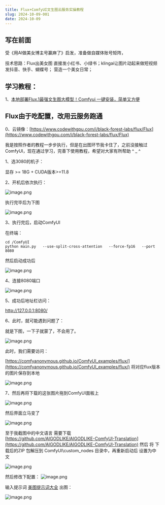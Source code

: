 ```yaml
---
title: Flux+ComfyUI文生图云服务实操教程
slug: 2024-10-09-001
date: 2024-10-09
---
```


## 写在前面

受《用AI做美女博主号赢麻了》启发，准备做自媒体账号矩阵，

技术思路：Flux出美女图 直接发小红书、小绿书；klingai让图片动起来做短视频发抖音、快手、蝴蝶号；
营造一个美女日常；

## 学习教程：

1、[本地部署Flux.1最强文生图大模型！Comfyui 一键安装，简单又方便](https://wangwenjie1314.github.io/wemedia/weekly/2024-10-07-001/) 


## Flux由于吃配置，改用云服务跑通

0、云镜像：[https://www.codewithgpu.com/i/black-forest-labs/flux/Flux](https://www.codewithgpu.com/i/black-forest-labs/flux/Flux)


我是按照作者的教程一步步执行，但是在出图环节我卡住了，之前没接触过ComfyUI，现在通过学习，完善下使用教程，希望对大家有所帮助 ^ _ ^

1、选3080的机子：

显存 >= 18G + CUDA版本>=11.8

2、开机后依次执行：

![image.png](https://codewithgpu-image-1310972338.cos.ap-beijing.myqcloud.com/317334-417830533-HPOOFqSvt6B9plPnlNBB.png)

执行完毕后为下图

![image.png](https://codewithgpu-image-1310972338.cos.ap-beijing.myqcloud.com/317334-198273124-j8JNTf2EGfOnnYgoWQnd.png)

3、执行完后，启动ComfyUI

在终端：

```
cd /ComfyUI
python main.py   --use-split-cross-attention   --force-fp16   --port 8080
```

然后启动成功后

![image.png](https://codewithgpu-image-1310972338.cos.ap-beijing.myqcloud.com/317334-522692762-3pr6GMBHr0anPBYmmU4U.png)

4、连接8080端口

![image.png](https://codewithgpu-image-1310972338.cos.ap-beijing.myqcloud.com/317334-958031859-VjHDQjs3E3k5kzOqZ0oI.png)

5、成功后地址栏访问：

http://127.0.0.1:8080/

6、此时，就可能遇到问题了：

就是下图，一下子就蒙了，不会用了。

![image.png](https://codewithgpu-image-1310972338.cos.ap-beijing.myqcloud.com/317334-837581701-YeDzfqQ9eMRlZTFEcokU.png)

此时，我们需要访问：

[https://comfyanonymous.github.io/ComfyUI_examples/flux/](https://comfyanonymous.github.io/ComfyUI_examples/flux/) 将对应flux版本的图片保存到本地

![image.png](https://codewithgpu-image-1310972338.cos.ap-beijing.myqcloud.com/317334-14269876-ChH2iX9xnIx4Aw7XmgK9.png)

7、然后再将下载的这张图片拖到ComfyUI面板上

![image.png](https://codewithgpu-image-1310972338.cos.ap-beijing.myqcloud.com/317334-752320032-RdTIFwnSeizd2UAZEpt9.png)

然后界面立马变了

![image.png](https://codewithgpu-image-1310972338.cos.ap-beijing.myqcloud.com/317334-564044490-lo3N8zYqKtDsImeGDuHy.png)

至于我截图中的中文语言 需要下载[https://github.com/AIGODLIKE/AIGODLIKE-ComfyUI-Translation](https://github.com/AIGODLIKE/AIGODLIKE-ComfyUI-Translation) 然后 将 下载后的ZIP 包解压到 ComfyUI\custom_nodes 目录中，再重新启动后 设置为中文

![image.png](https://codewithgpu-image-1310972338.cos.ap-beijing.myqcloud.com/317334-772095446-8KUyKUCEtGe7kFWOZOe1.png)

然后修改下配置：
![image.png](https://codewithgpu-image-1310972338.cos.ap-beijing.myqcloud.com/317334-888908031-Bk7JOPj9AXo1JWjgb76t.png)



输入提示词 [美图提示词大全](https://wangwenjie1314.github.io/wemedia/weekly/2024-10-08-001/) 出图：

![image.png](https://codewithgpu-image-1310972338.cos.ap-beijing.myqcloud.com/317334-752104314-D6ePkP9VgtXLaIIyWecO.png)
